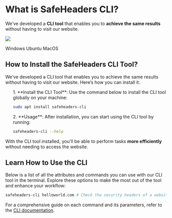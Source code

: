 


# What is SafeHeaders CLI?

We’ve developed a **CLI tool** that enables you to **achieve the same results** without having to visit our website.

<img
  className="pointer-events-none w-full select-none overflow-hidden rounded-lg"
  src="https://i.giphy.com/media/Lny6Rw04nsOOc/giphy.gif"
/>

<div className="flex flex-wrap gap-2">
  <Badge>Windows</Badge>
  <Badge>Ubuntu</Badge>
  <Badge>MacOS</Badge>
</div>

<Divider className="my-5 !border-zinc-800" />

## How to Install the SafeHeaders CLI Tool?

We’ve developed a CLI tool that enables you to achieve the same results without having to visit our website. Here’s how you can install it:

<ol>
<div className="flex flex-col mb-5 gap-5">
1. **Install the CLI Tool**: Use the command below to install the CLI tool globally on your machine:

```sh
sudo apt install safeheaders-cli
```

</div>

<div className="flex flex-col gap-5">
2. **Usage**: After installation, you can start using the CLI tool by running:

```sh
safeheaders-cli --help
```

</div>

</ol>

With the CLI tool installed, you'll be able to perform tasks **more efficiently** without needing to access the website.

<Divider className="my-5 !border-zinc-800" />

## Learn How to Use the CLI

Below is a list of all the attributes and commands you can use with our CLI tool in the terminal. Explore these options to make the most out of the tool and enhance your workflow:

```sh
safeheaders-cli helloworld.com # Check the security headers of a website
```

For a comprehensive guide on each command and its parameters, refer to the [CLI documentation](#).
